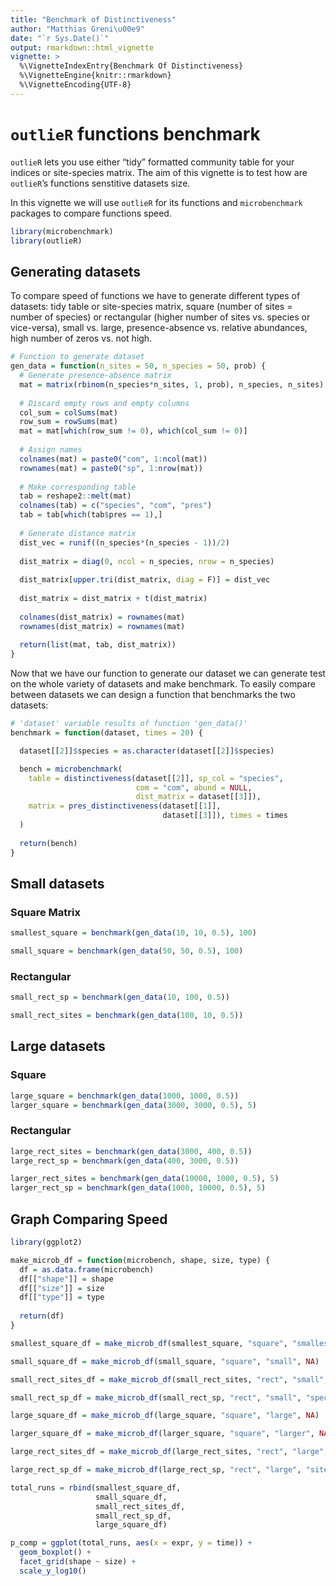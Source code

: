 ```yaml
---
title: "Benchmark of Distinctiveness"
author: "Matthias Greni\u00e9"
date: "`r Sys.Date()`"
output: rmarkdown::html_vignette
vignette: >
  %\VignetteIndexEntry{Benchmark Of Distinctiveness}
  %\VignetteEngine{knitr::rmarkdown}
  %\VignetteEncoding{UTF-8}
---
```


# `outlieR` functions benchmark

`outlieR` lets you use either "tidy" formatted community table for your indices or site-species matrix. The aim of this vignette is to test how are `outlieR`'s functions senstitive datasets size.

In this vignette we will use `outlieR` for its functions and `microbenchmark` packages to compare functions speed.

```r
library(microbenchmark)
library(outlieR)
```



## Generating datasets

To compare speed of functions we have to generate different types of datasets: tidy table or site-species matrix, square (number of sites = number of species) or rectangular (higher number of sites vs. species or vice-versa), small vs. large, presence-absence vs. relative abundances, high number of zeros vs. not high.

```r
# Function to generate dataset
gen_data = function(n_sites = 50, n_species = 50, prob) {
  # Generate presence-absence matrix
  mat = matrix(rbinom(n_species*n_sites, 1, prob), n_species, n_sites)
  
  # Discard empty rows and empty columns
  col_sum = colSums(mat)
  row_sum = rowSums(mat)
  mat = mat[which(row_sum != 0), which(col_sum != 0)]
  
  # Assign names
  colnames(mat) = paste0("com", 1:ncol(mat))
  rownames(mat) = paste0("sp", 1:nrow(mat))
  
  # Make corresponding table
  tab = reshape2::melt(mat)
  colnames(tab) = c("species", "com", "pres")
  tab = tab[which(tab$pres == 1),]
  
  # Generate distance matrix
  dist_vec = runif((n_species*(n_species - 1))/2)
  
  dist_matrix = diag(0, ncol = n_species, nrow = n_species)
  
  dist_matrix[upper.tri(dist_matrix, diag = F)] = dist_vec
  
  dist_matrix = dist_matrix + t(dist_matrix)
  
  colnames(dist_matrix) = rownames(mat)
  rownames(dist_matrix) = rownames(mat)
  
  return(list(mat, tab, dist_matrix))
}
```

Now that we have our function to generate our dataset we can generate test on the whole variety of datasets and make benchmark. To easily compare between datasets we can design a function that benchmarks the two datasets:

```r
# 'dataset' variable results of function 'gen_data()'
benchmark = function(dataset, times = 20) {

  dataset[[2]]$species = as.character(dataset[[2]]$species)

  bench = microbenchmark(
    table = distinctiveness(dataset[[2]], sp_col = "species",
                            com = "com", abund = NULL,
                            dist_matrix = dataset[[3]]),
    matrix = pres_distinctiveness(dataset[[1]],
                                  dataset[[3]]), times = times
  )
  
  return(bench)
}
```



## Small datasets

### Square Matrix

```r
smallest_square = benchmark(gen_data(10, 10, 0.5), 100)

small_square = benchmark(gen_data(50, 50, 0.5), 100)
```


### Rectangular

```r
small_rect_sp = benchmark(gen_data(10, 100, 0.5))

small_rect_sites = benchmark(gen_data(100, 10, 0.5))
```



## Large datasets

### Square

```r
large_square = benchmark(gen_data(1000, 1000, 0.5))
larger_square = benchmark(gen_data(3000, 3000, 0.5), 5)
```


### Rectangular

```r
large_rect_sites = benchmark(gen_data(3000, 400, 0.5))
large_rect_sp = benchmark(gen_data(400, 3000, 0.5))

larger_rect_sites = benchmark(gen_data(10000, 1000, 0.5), 5)
larger_rect_sp = benchmark(gen_data(1000, 10000, 0.5), 5)
```



## Graph Comparing Speed

```r
library(ggplot2)

make_microb_df = function(microbench, shape, size, type) {
  df = as.data.frame(microbench)
  df[["shape"]] = shape
  df[["size"]] = size
  df[["type"]] = type
  
  return(df)
}

smallest_square_df = make_microb_df(smallest_square, "square", "smallest", NA)

small_square_df = make_microb_df(small_square, "square", "small", NA)

small_rect_sites_df = make_microb_df(small_rect_sites, "rect", "small", "sites")

small_rect_sp_df = make_microb_df(small_rect_sp, "rect", "small", "species")

large_square_df = make_microb_df(large_square, "square", "large", NA)

larger_square_df = make_microb_df(larger_square, "square", "larger", NA)

large_rect_sites_df = make_microb_df(large_rect_sites, "rect", "large", "sites")

large_rect_sp_df = make_microb_df(large_rect_sp, "rect", "large", "sites")
```

```r
total_runs = rbind(smallest_square_df,
                   small_square_df,
                   small_rect_sites_df,
                   small_rect_sp_df,
                   large_square_df)

p_comp = ggplot(total_runs, aes(x = expr, y = time)) +
  geom_boxplot() +
  facet_grid(shape ~ size) +
  scale_y_log10()
```

